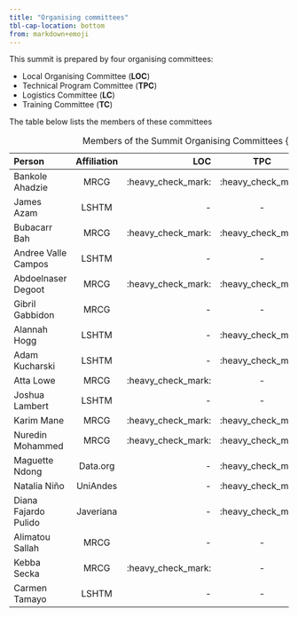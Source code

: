 ```yaml
---
title: "Organising committees"
tbl-cap-location: bottom
from: markdown+emoji
---
```


This summit is prepared by four organising committees:

-   Local Organising Committee (**LOC**)
-   Technical Program Committee (**TPC**)
-   Logistics Committee (**LC**)
-   Training Committee (**TC**)

The table below lists the members of these committees

| Person               | Affiliation |                LOC |        TPC         | TC                 | LC                 |
|:------------------|:---------:|----------:|:---------:|:----------|:----------|
| Bankole Ahadzie      |    MRCG     | :heavy_check_mark: | :heavy_check_mark: | :heavy_check_mark: | \-                 |
| James Azam           |    LSHTM    |                 \- |         \-         | :heavy_check_mark: | \-                 |
| Bubacarr Bah         |    MRCG     | :heavy_check_mark: | :heavy_check_mark: | :heavy_check_mark: | \-                 |
| Andree Valle Campos  |    LSHTM    |                 \- |         \-         | :heavy_check_mark: | \-                 |
| Abdoelnaser Degoot   |    MRCG     | :heavy_check_mark: | :heavy_check_mark: | :heavy_check_mark: | \-                 |
| Gibril Gabbidon      |    MRCG     |                 \- |         \-         | \-                 | :heavy_check_mark: |
| Alannah Hogg         |    LSHTM    |                 \- | :heavy_check_mark: | \-                 | :heavy_check_mark: |
| Adam Kucharski       |    LSHTM    |                 \- | :heavy_check_mark: | \-                 | \-                 |
| Atta Lowe            |    MRCG     | :heavy_check_mark: |         \-         | \-                 | \-                 |
| Joshua Lambert       |    LSHTM    |                 \- |         \-         | :heavy_check_mark: | \-                 |
| Karim Mane           |    MRCG     | :heavy_check_mark: | :heavy_check_mark: | :heavy_check_mark: | \-                 |
| Nuredin Mohammed     |    MRCG     | :heavy_check_mark: | :heavy_check_mark: | \-                 | \-                 |
| Maguette Ndong       |  Data.org   |                 \- | :heavy_check_mark: | \-                 | \-                 |
| Natalia Niño         |  UniAndes   |                 \- | :heavy_check_mark: | \-                 | \-                 |
| Diana Fajardo Pulido |  Javeriana  |                 \- | :heavy_check_mark: | \-                 | \-                 |
| Alimatou Sallah      |    MRCG     |                 \- |         \-         | \-                 | :heavy_check_mark: |
| Kebba Secka          |    MRCG     | :heavy_check_mark: |         \-         | \-                 | \-                 |
| Carmen Tamayo        |    LSHTM    |                 \- |         \-         | :heavy_check_mark: | \-                 |

: Members of the Summit Organising Committees {.striped .hover .responsive-md}
